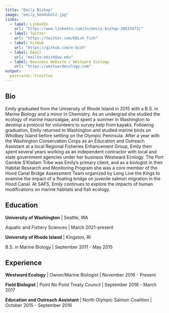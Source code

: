 ```yaml
---
title: "Emily Bishop"
image: "emily_headshot2.jpg"
links:
  - label: LinkedIn
    url: "https://www.linkedin.com/in/emily-bishop-28633473/"
  - label: Twitter
    url: "https://twitter.com/EBish_fish"
  - label: GitHub
    url: "https://github.com/e-bish"
  - label: Email
    url: "mailto:ebish@uw.edu"
  - label: Business Website / Westward Ecology
    url: "https://westwardecology.com"
output:
  postcards::trestles
---
```

 
## Bio

Emily graduated from the University of Rhode Island in 2015 with a B.S. in Marine Biology and a minor in Chemistry. As an undergrad she studied the ecology of marine macroalgae, and spent a summer in Washington to develop a protocol for volunteers to survey kelp from kayaks. Following graduation, Emily returned to Washington and studied marine birds on Whidbey Island before settling on the Olympic Peninsula. After a year with the Washington Conservation Corps as an Education and Outreach Assistant at a local Regional Fisheries Enhancement Group, Emily then spent several years working as an independent contractor with local and state government agencies under her business Westward Ecology. The Port Gamble S’Klallam Tribe was Emily’s primary client, and as a biologist in their Habitat Research and Monitoring Program she was a core member of the Hood Canal Bridge Assessment Team organized by Long Live the Kings to examine the impact of a floating bridge on juvenile salmon migration in the Hood Canal. At SAFS, Emily continues to explore the impacts of human modifications on marine habitats and fish ecology.  

## Education

**University of Washington** | Seattle, WA

Aquatic and Fishery Sciences | March 2021-present

**University of Rhode Island** | Kingston, RI

B.S. in Marine Biology | September 2011 - May 2015

## Experience

**Westward Ecology** | Owner/Marine Biologist | November 2016 - Present

**Field Biologist** | Point No Point Treaty Council | September 2016 - March 2017

**Education and Outreach Assistant** | North Olympic Salmon Coalition | October 2015 - September 2016
